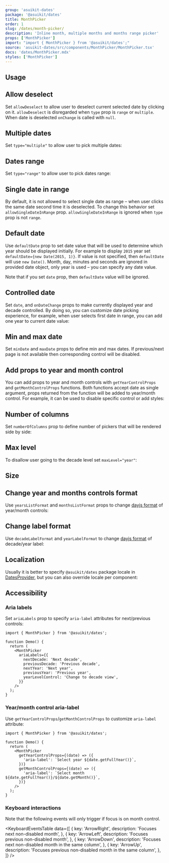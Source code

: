 ```yaml
---
group: 'asuikit-dates'
package: '@asuikit/dates'
title: MonthPicker
order: 1
slug: /dates/month-picker/
description: 'Inline month, multiple months and months range picker'
props: ['MonthPicker']
import: "import { MonthPicker } from '@asuikit/dates';"
source: 'asuikit-dates/src/components/MonthPicker/MonthPicker.tsx'
docs: 'dates/MonthPicker.mdx'
styles: ['MonthPicker']
---
```



## Usage

<Demo data={MonthPickerDemos.usage} />

## Allow deselect

Set `allowDeselect` to allow user to deselect current selected date by clicking on it.
`allowDeselect` is disregarded when `type` prop is `range` or `multiple`. When date is
deselected `onChange` is called with `null`.

<Demo data={MonthPickerDemos.deselect} />

## Multiple dates

Set `type="multiple"` to allow user to pick multiple dates:

<Demo data={MonthPickerDemos.multiple} />

## Dates range

Set `type="range"` to allow user to pick dates range:

<Demo data={MonthPickerDemos.range} />

## Single date in range

By default, it is not allowed to select single date as range – when user clicks the same date second time it is deselected.
To change this behavior set `allowSingleDateInRange` prop. `allowSingleDateInRange` is ignored when
`type` prop is not `range`.

<Demo data={MonthPickerDemos.singleRange} />

## Default date

Use `defaultDate` prop to set date value that will be used to determine which year should be displayed initially.
For example to display `2015` year set `defaultDate={new Date(2015, 1)}`. If value is not specified,
then `defaultDate` will use `new Date()`. Month, day, minutes and seconds are ignored in provided date object, only year is used –
you can specify any date value.

Note that if you set `date` prop, then `defaultDate` value will be ignored.

<Demo data={MonthPickerDemos.defaultDate} />

## Controlled date

Set `date`, and `onDateChange` props to make currently displayed year and decade controlled.
By doing so, you can customize date picking experience, for example, when user selects first date in range,
you can add one year to current date value:

<Demo data={MonthPickerDemos.controlledDate} />

## Min and max date

Set `minDate` and `maxDate` props to define min and max dates. If previous/next page is not available
then corresponding control will be disabled.

<Demo data={MonthPickerDemos.minMax} />

## Add props to year and month control

You can add props to year and month controls with `getYearControlProps` and `getMonthControlProps` functions. Both functions accept date as single argument,
props returned from the function will be added to year/month control. For example, it can be used to disable specific
control or add styles:

<Demo data={MonthPickerDemos.controlProps} />

## Number of columns

Set `numberOfColumns` prop to define number of pickers that will be rendered side by side:

<Demo data={MonthPickerDemos.numberOfColumns} />

## Max level

To disallow user going to the decade level set `maxLevel="year"`:

<Demo data={MonthPickerDemos.maxLevel} />

## Size

<Demo data={MonthPickerDemos.sizeConfigurator} />

## Change year and months controls format

Use `yearsListFormat` and `monthsListFormat` props to change [dayjs format](https://day.js.org/docs/en/display/format) of year/month controls:

<Demo data={MonthPickerDemos.listFormat} />

## Change label format

Use `decadeLabelFormat` and `yearLabelFormat` to change [dayjs format](https://day.js.org/docs/en/display/format) of decade/year label:

<Demo data={MonthPickerDemos.labelFormat} />

## Localization

Usually it is better to specify `@asuikit/dates` package locale in [DatesProvider](/dates/dates-provider/),
but you can also override locale per component:

<Demo data={MonthPickerDemos.locale} />

## Accessibility

### Aria labels

Set `ariaLabels` prop to specify `aria-label` attributes for next/previous controls:

```tsx
import { MonthPicker } from '@asuikit/dates';

function Demo() {
  return (
    <MonthPicker
      ariaLabels={{
        nextDecade: 'Next decade',
        previousDecade: 'Previous decade',
        nextYear: 'Next year',
        previousYear: 'Previous year',
        yearLevelControl: 'Change to decade view',
      }}
    />
  );
}
```

### Year/month control aria-label

Use `getYearControlProps`/`getMonthControlProps` to customize `aria-label` attribute:

```tsx
import { MonthPicker } from '@asuikit/dates';

function Demo() {
  return (
    <MonthPicker
      getYearControlProps={(date) => ({
        'aria-label': `Select year ${date.getFullYear()}`,
      })}
      getMonthControlProps={(date) => ({
        'aria-label': `Select month ${date.getFullYear()}/${date.getMonth()}`,
      })}
    />
  );
}
```

### Keyboard interactions

Note that the following events will only trigger if focus is on month control.

<KeyboardEventsTable
  data={[
    {
      key: 'ArrowRight',
      description: 'Focuses next non-disabled month',
    },
    {
      key: 'ArrowLeft',
      description: 'Focuses previous non-disabled month',
    },
    {
      key: 'ArrowDown',
      description: 'Focuses next non-disabled month in the same column',
    },
    {
      key: 'ArrowUp',
      description: 'Focuses previous non-disabled month in the same column',
    },
  ]}
/>
